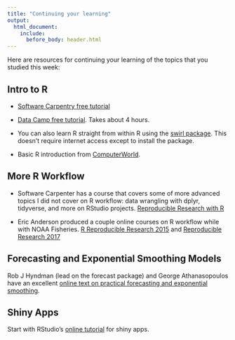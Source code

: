 ```yaml
---
title: "Continuing your learning"
output:
  html_document:
    include:
      before_body: header.html
---
```


Here are resources for continuing your learning of the topics that you studied this week:

## Intro to R

* [Software Carpentry free tutorial](http://swcarpentry.github.io/r-novice-inflammation)

* [Data Camp free tutorial](https://www.datacamp.com/courses/free-introduction-to-r).  Takes about 4 hours.   

* You can also learn R straight from within R using the [swirl package](https://swirlstats.com/).  This doesn't require internet access except to install the package.

* Basic R introduction from [ComputerWorld](https://www.computerworld.com/article/2497143/business-intelligence/business-intelligence-beginner-s-guide-to-r-introduction.html).

## More R Workflow

* Software Carpenter has a course that covers some of more advanced topics I did not cover on R workflow: data wrangling with dplyr, tidyverse, and more on RStudio projects.  [Reproducible Research with R](http://swcarpentry.github.io/r-novice-gapminder/)

* Eric Anderson produced a couple online courses on R workflow while with NOAA Fisheries.  [R Reproducible Research 2015](http://eriqande.github.io/rep-res-web/)  and [Reproducible Research 2017](https://eriqande.github.io/rep-res-eeb-2017/)

## Forecasting and Exponential Smoothing Models

Rob J Hyndman (lead on the forecast package)  and George Athanasopoulos have an excellent [online text on practical forecasting and exponential smoothing](https://otexts.org/fpp2/).

## Shiny Apps

Start with RStudio's [online tutorial](https://shiny.rstudio.com/tutorial/written-tutorial/lesson1/) for shiny apps.


